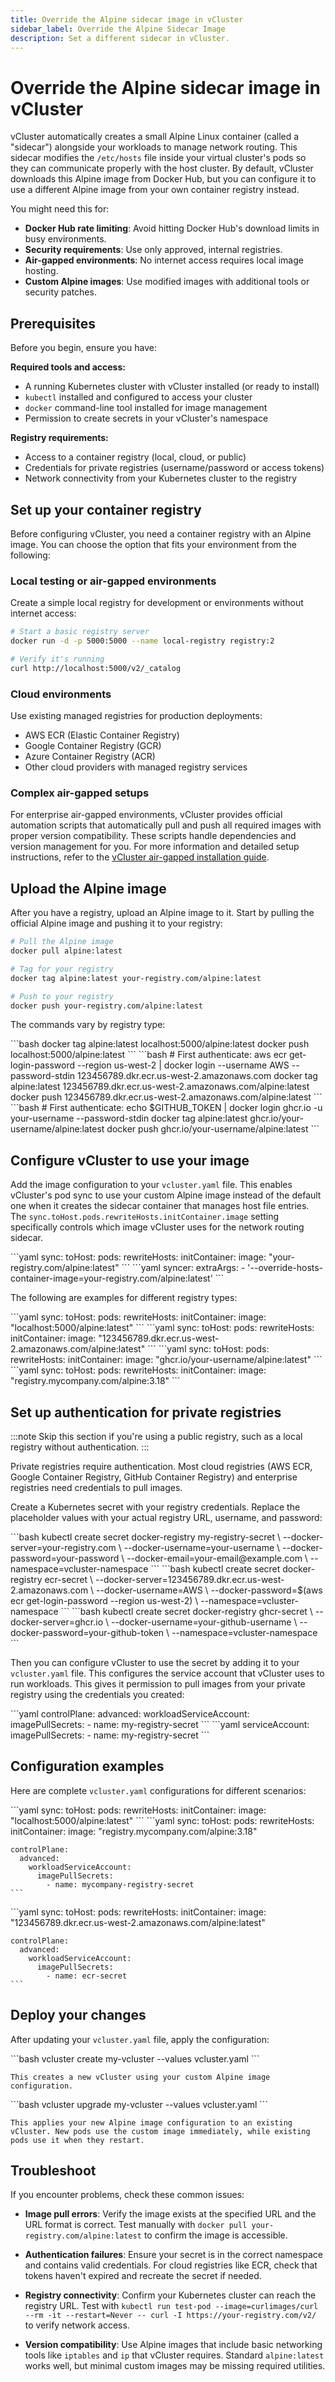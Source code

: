 ```yaml
---
title: Override the Alpine sidecar image in vCluster
sidebar_label: Override the Alpine Sidecar Image
description: Set a different sidecar in vCluster.
---
```



# Override the Alpine sidecar image in vCluster

vCluster automatically creates a small Alpine Linux container (called a "sidecar") alongside your workloads to manage network routing. This sidecar modifies the `/etc/hosts` file inside your virtual cluster's pods so they can communicate properly with the host cluster. By default, vCluster downloads this Alpine image from Docker Hub, but you can configure it to use a different Alpine image from your own container registry instead.

You might need this for:
- **Docker Hub rate limiting**: Avoid hitting Docker Hub's download limits in busy environments.
- **Security requirements**: Use only approved, internal registries. 
- **Air-gapped environments**: No internet access requires local image hosting.
- **Custom Alpine images**: Use modified images with additional tools or security patches.

## Prerequisites

Before you begin, ensure you have:

**Required tools and access:**
- A running Kubernetes cluster with vCluster installed (or ready to install)
- `kubectl` installed and configured to access your cluster
- `docker` command-line tool installed for image management
- Permission to create secrets in your vCluster's namespace

**Registry requirements:**
- Access to a container registry (local, cloud, or public)
- Credentials for private registries (username/password or access tokens)
- Network connectivity from your Kubernetes cluster to the registry


## Set up your container registry

Before configuring vCluster, you need a container registry with an Alpine image. You can choose the option that fits your environment from the following:

### Local testing or air-gapped environments

Create a simple local registry for development or environments without internet access:

```bash
# Start a basic registry server
docker run -d -p 5000:5000 --name local-registry registry:2

# Verify it's running
curl http://localhost:5000/v2/_catalog
```

### Cloud environments

Use existing managed registries for production deployments:
- AWS ECR (Elastic Container Registry)
- Google Container Registry (GCR) 
- Azure Container Registry (ACR)
- Other cloud providers with managed registry services

### Complex air-gapped setups

For enterprise air-gapped environments, vCluster provides official automation scripts that automatically pull and push all required images with proper version compatibility. These scripts handle dependencies and version management for you. For more information and detailed setup instructions, refer to the [vCluster air-gapped installation guide](https://www.vcluster.com/docs/platform/next/install/advanced/air-gapped#scripts-to-pull-and-push-images).

## Upload the Alpine image

After you have a registry, upload an Alpine image to it. Start by pulling the official Alpine image and pushing it to your registry:

```bash
# Pull the Alpine image
docker pull alpine:latest

# Tag for your registry
docker tag alpine:latest your-registry.com/alpine:latest

# Push to your registry
docker push your-registry.com/alpine:latest
```

The commands vary by registry type:

<Tabs>
  <TabItem value="local" label="Local registry" default>
    ```bash
    docker tag alpine:latest localhost:5000/alpine:latest
    docker push localhost:5000/alpine:latest
    ```
  </TabItem>
  <TabItem value="ecr" label="AWS ECR">
    ```bash
    # First authenticate: aws ecr get-login-password --region us-west-2 | docker login --username AWS --password-stdin 123456789.dkr.ecr.us-west-2.amazonaws.com
    docker tag alpine:latest 123456789.dkr.ecr.us-west-2.amazonaws.com/alpine:latest
    docker push 123456789.dkr.ecr.us-west-2.amazonaws.com/alpine:latest
    ```
  </TabItem>
  <TabItem value="ghcr" label="GitHub Container Registry">
    ```bash
    # First authenticate: echo $GITHUB_TOKEN | docker login ghcr.io -u your-username --password-stdin
    docker tag alpine:latest ghcr.io/your-username/alpine:latest
    docker push ghcr.io/your-username/alpine:latest
    ```
  </TabItem>
</Tabs>

## Configure vCluster to use your image

Add the image configuration to your `vcluster.yaml` file. This enables vCluster's pod sync to use your custom Alpine image instead of the default one when it creates the sidecar container that manages host file entries. The `sync.toHost.pods.rewriteHosts.initContainer.image` setting specifically controls which image vCluster uses for the network routing sidecar.

<Tabs>
  <TabItem value="v0.20" label="vCluster 0.20 and later" default>
    ```yaml
    sync:
      toHost:
        pods:
          rewriteHosts:
            initContainer:
              image: "your-registry.com/alpine:latest"
    ```
  </TabItem>
  <TabItem value="v0.19" label="vCluster 0.19 and earlier">
    ```yaml
    syncer:
      extraArgs:
        - '--override-hosts-container-image=your-registry.com/alpine:latest'
    ```
  </TabItem>
</Tabs>

The following are examples for different registry types:

<Tabs>
  <TabItem value="local-example" label="Local registry" default>
    ```yaml
    sync:
      toHost:
        pods:
          rewriteHosts:
            initContainer:
              image: "localhost:5000/alpine:latest"
    ```
  </TabItem>
  <TabItem value="ecr-example" label="AWS ECR">
    ```yaml
    sync:
      toHost:
        pods:
          rewriteHosts:
            initContainer:
              image: "123456789.dkr.ecr.us-west-2.amazonaws.com/alpine:latest"
    ```
  </TabItem>
  <TabItem value="ghcr-example" label="GitHub Container Registry">
    ```yaml
    sync:
      toHost:
        pods:
          rewriteHosts:
            initContainer:
              image: "ghcr.io/your-username/alpine:latest"
    ```
  </TabItem>
  <TabItem value="private-example" label="Private registry">
    ```yaml
    sync:
      toHost:
        pods:
          rewriteHosts:
            initContainer:
              image: "registry.mycompany.com/alpine:3.18"
    ```
  </TabItem>
</Tabs>

## Set up authentication for private registries

:::note
Skip this section if you're using a public registry, such as a local registry without authentication.
:::

Private registries require authentication. Most cloud registries (AWS ECR, Google Container Registry, GitHub Container Registry) and enterprise registries need credentials to pull images.

Create a Kubernetes secret with your registry credentials. Replace the placeholder values with your actual registry URL, username, and password:

<Tabs>
  <TabItem value="generic" label="Generic private registry" default>
    ```bash
    kubectl create secret docker-registry my-registry-secret \
      --docker-server=your-registry.com \
      --docker-username=your-username \
      --docker-password=your-password \
      --docker-email=your-email@example.com \
      --namespace=vcluster-namespace
    ```
  </TabItem>
  <TabItem value="ecr-auth" label="AWS ECR">
    ```bash
    kubectl create secret docker-registry ecr-secret \
      --docker-server=123456789.dkr.ecr.us-west-2.amazonaws.com \
      --docker-username=AWS \
      --docker-password=$(aws ecr get-login-password --region us-west-2) \
      --namespace=vcluster-namespace
    ```
  </TabItem>
  <TabItem value="ghcr-auth" label="GitHub Container Registry">
    ```bash
    kubectl create secret docker-registry ghcr-secret \
      --docker-server=ghcr.io \
      --docker-username=your-github-username \
      --docker-password=your-github-token \
      --namespace=vcluster-namespace
    ```
  </TabItem>
</Tabs>

Then you can configure vCluster to use the secret by adding it to your `vcluster.yaml` file. This configures the service account that vCluster uses to run workloads. This gives it permission to pull images from your private registry using the credentials you created:

<Tabs>
  <TabItem value="auth-v0.20" label="vCluster 0.20 and later" default>
    ```yaml
    controlPlane:
      advanced:
        workloadServiceAccount:
          imagePullSecrets:
            - name: my-registry-secret
    ```
  </TabItem>
  <TabItem value="auth-v0.19" label="vCluster 0.19 and earlier">
    ```yaml
    serviceAccount:
      imagePullSecrets:
        - name: my-registry-secret
    ```
  </TabItem>
</Tabs>

## Configuration examples

Here are complete `vcluster.yaml` configurations for different scenarios:

<Tabs>
  <TabItem value="public-complete" label="Public registry (no authentication)" default>
    ```yaml
    sync:
      toHost:
        pods:
          rewriteHosts:
            initContainer:
              image: "localhost:5000/alpine:latest"
    ```
  </TabItem>
  <TabItem value="private-complete" label="Private registry">
    ```yaml
    sync:
      toHost:
        pods:
          rewriteHosts:
            initContainer:
              image: "registry.mycompany.com/alpine:3.18"

    controlPlane:
      advanced:
        workloadServiceAccount:
          imagePullSecrets:
            - name: mycompany-registry-secret
    ```
  </TabItem>
  <TabItem value="ecr-complete" label="AWS ECR">
    ```yaml
    sync:
      toHost:
        pods:
          rewriteHosts:
            initContainer:
              image: "123456789.dkr.ecr.us-west-2.amazonaws.com/alpine:latest"

    controlPlane:
      advanced:
        workloadServiceAccount:
          imagePullSecrets:
            - name: ecr-secret
    ```
  </TabItem>
</Tabs>

## Deploy your changes

After updating your `vcluster.yaml` file, apply the configuration:

<Tabs>
  <TabItem value="new" label="New vCluster installation" default>
    ```bash
    vcluster create my-vcluster --values vcluster.yaml
    ```
    
    This creates a new vCluster using your custom Alpine image configuration.
  </TabItem>
  <TabItem value="existing" label="Existing vCluster">
    ```bash
    vcluster upgrade my-vcluster --values vcluster.yaml
    ```
    
    This applies your new Alpine image configuration to an existing vCluster. New pods use the custom image immediately, while existing pods use it when they restart.
  </TabItem>
</Tabs>


## Troubleshoot 

If you encounter problems, check these common issues:

- **Image pull errors**: Verify the image exists at the specified URL and the URL format is correct. Test manually with `docker pull your-registry.com/alpine:latest` to confirm the image is accessible.

- **Authentication failures**: Ensure your secret is in the correct namespace and contains valid credentials. For cloud registries like ECR, check that tokens haven't expired and recreate the secret if needed.

- **Registry connectivity**: Confirm your Kubernetes cluster can reach the registry URL. Test with `kubectl run test-pod --image=curlimages/curl --rm -it --restart=Never -- curl -I https://your-registry.com/v2/` to verify network access.

- **Version compatibility**: Use Alpine images that include basic networking tools like `iptables` and `ip` that vCluster requires. Standard `alpine:latest` works well, but minimal custom images may be missing required utilities.
